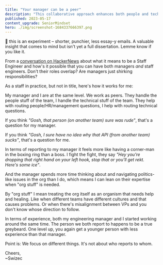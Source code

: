 ```yaml
---
title: "Your manager can be a peer"
description: "This collaborative approach enhances both people and technical aspects of a team, leading to a more efficient work environment."
published: 2023-05-17
content_upgrade: SeniorMindset
hero: ./img/screenshot-1684337666397.png
---
```


👋 this is an experiment – shorter, punchier, less essay-y emails. A valuable insight that comes to mind but isn't yet a full dissertation. Lemme know if you like it.

From a [conversation on HackerNews](https://news.ycombinator.com/item?id=35974845) about what it means to be a Staff Engineer and how's it possible that you can have both managers _and_ staff engineers. Don't their roles overlap? Are managers just shirking responsibilities?

As a staff in practice, but not in title, here's how it works for me:

My manager and I are at the same level. We work as peers. They handle the people stuff of the team, I handle the technical stuff of the team. They help with routing people/HR/management questions, I help with routing technical questions.

If you think _"Gosh, that person (on another team) sure was rude"_, that's a question for my manager.

If you think _"Gosh, I sure have no idea why that API (from another team) sucks"_, that's a question for me.

In terms of reporting to my manager it feels more like having a corner-man in the boxing ring than a boss. I fight the fight, they say _"Hey you're dropping that right hand on your left hook, stop that or you'll get rekt. Here's some ice"_.

And the manager spends more time thinking about and navigating politics-like issues in the org than I do, which means I can lean on their expertise when "org stuff" is needed.

By "org stuff" I mean treating the org itself as an organism that needs help and healing. Like when different teams have different cultures and that causes problems. Or when there's misalignment between VPs and you don't know whose direction to follow.

In terms of experience, both my engineering manager and I started working around the same time. The person we both report to happens to be a true greybeard. One level up, you again get a younger person with less experience than that manager.

Point is: We focus on different things. It's not about who reports to whom.

Cheers,<br/>
~Swizec
